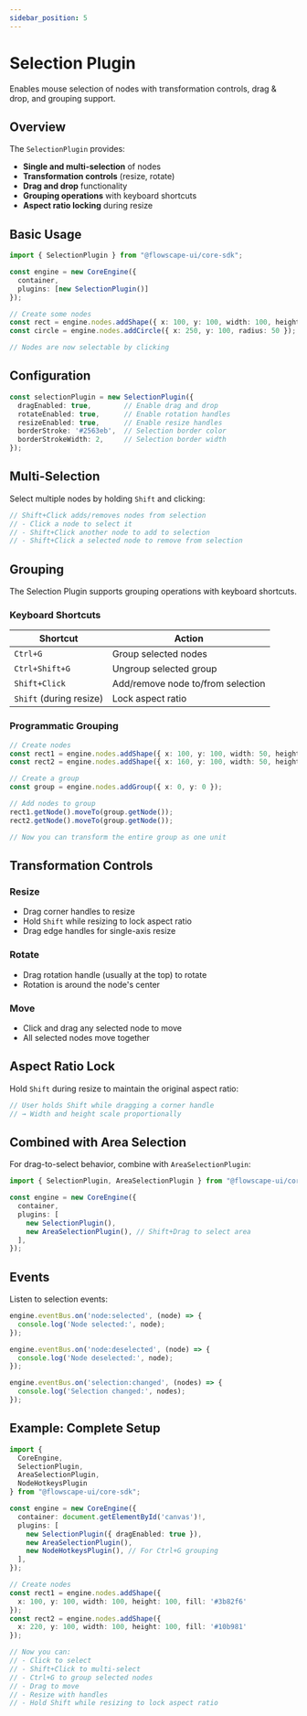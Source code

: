 ```yaml
---
sidebar_position: 5
---
```


# Selection Plugin

Enables mouse selection of nodes with transformation controls, drag & drop, and grouping support.

## Overview

The `SelectionPlugin` provides:
- **Single and multi-selection** of nodes
- **Transformation controls** (resize, rotate)
- **Drag and drop** functionality
- **Grouping operations** with keyboard shortcuts
- **Aspect ratio locking** during resize

## Basic Usage

```ts
import { SelectionPlugin } from "@flowscape-ui/core-sdk";

const engine = new CoreEngine({ 
  container, 
  plugins: [new SelectionPlugin()] 
});

// Create some nodes
const rect = engine.nodes.addShape({ x: 100, y: 100, width: 100, height: 100 });
const circle = engine.nodes.addCircle({ x: 250, y: 100, radius: 50 });

// Nodes are now selectable by clicking
```

## Configuration

```ts
const selectionPlugin = new SelectionPlugin({
  dragEnabled: true,        // Enable drag and drop
  rotateEnabled: true,      // Enable rotation handles
  resizeEnabled: true,      // Enable resize handles
  borderStroke: '#2563eb',  // Selection border color
  borderStrokeWidth: 2,     // Selection border width
});
```

## Multi-Selection

Select multiple nodes by holding `Shift` and clicking:

```ts
// Shift+Click adds/removes nodes from selection
// - Click a node to select it
// - Shift+Click another node to add to selection
// - Shift+Click a selected node to remove from selection
```

## Grouping

The Selection Plugin supports grouping operations with keyboard shortcuts.

### Keyboard Shortcuts

| Shortcut | Action |
|----------|--------|
| `Ctrl+G` | Group selected nodes |
| `Ctrl+Shift+G` | Ungroup selected group |
| `Shift+Click` | Add/remove node to/from selection |
| `Shift` (during resize) | Lock aspect ratio |

### Programmatic Grouping

```ts
// Create nodes
const rect1 = engine.nodes.addShape({ x: 100, y: 100, width: 50, height: 50 });
const rect2 = engine.nodes.addShape({ x: 160, y: 100, width: 50, height: 50 });

// Create a group
const group = engine.nodes.addGroup({ x: 0, y: 0 });

// Add nodes to group
rect1.getNode().moveTo(group.getNode());
rect2.getNode().moveTo(group.getNode());

// Now you can transform the entire group as one unit
```

## Transformation Controls

### Resize

- Drag corner handles to resize
- Hold `Shift` while resizing to lock aspect ratio
- Drag edge handles for single-axis resize

### Rotate

- Drag rotation handle (usually at the top) to rotate
- Rotation is around the node's center

### Move

- Click and drag any selected node to move
- All selected nodes move together

## Aspect Ratio Lock

Hold `Shift` during resize to maintain the original aspect ratio:

```ts
// User holds Shift while dragging a corner handle
// → Width and height scale proportionally
```

## Combined with Area Selection

For drag-to-select behavior, combine with `AreaSelectionPlugin`:

```ts
import { SelectionPlugin, AreaSelectionPlugin } from "@flowscape-ui/core-sdk";

const engine = new CoreEngine({
  container,
  plugins: [
    new SelectionPlugin(),
    new AreaSelectionPlugin(), // Shift+Drag to select area
  ],
});
```

## Events

Listen to selection events:

```ts
engine.eventBus.on('node:selected', (node) => {
  console.log('Node selected:', node);
});

engine.eventBus.on('node:deselected', (node) => {
  console.log('Node deselected:', node);
});

engine.eventBus.on('selection:changed', (nodes) => {
  console.log('Selection changed:', nodes);
});
```

## Example: Complete Setup

```ts
import { 
  CoreEngine, 
  SelectionPlugin, 
  AreaSelectionPlugin,
  NodeHotkeysPlugin 
} from "@flowscape-ui/core-sdk";

const engine = new CoreEngine({
  container: document.getElementById('canvas')!,
  plugins: [
    new SelectionPlugin({ dragEnabled: true }),
    new AreaSelectionPlugin(),
    new NodeHotkeysPlugin(), // For Ctrl+G grouping
  ],
});

// Create nodes
const rect1 = engine.nodes.addShape({ 
  x: 100, y: 100, width: 100, height: 100, fill: '#3b82f6' 
});
const rect2 = engine.nodes.addShape({ 
  x: 220, y: 100, width: 100, height: 100, fill: '#10b981' 
});

// Now you can:
// - Click to select
// - Shift+Click to multi-select
// - Ctrl+G to group selected nodes
// - Drag to move
// - Resize with handles
// - Hold Shift while resizing to lock aspect ratio
```

